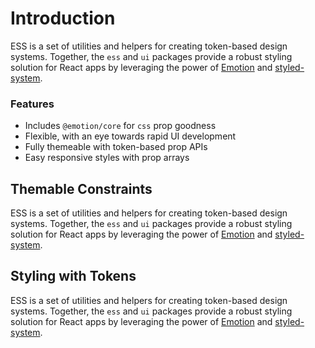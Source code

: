 # Introduction

ESS is a set of utilities and helpers for creating token-based design systems. Together, the `ess` and `ui` packages provide a robust styling solution for React apps by leveraging the power of [Emotion](https://emotion.sh/docs/introduction) and [styled-system](https://styled-system.com/).

### Features

- Includes `@emotion/core` for `css` prop goodness
- Flexible, with an eye towards rapid UI development
- Fully themeable with token-based prop APIs
- Easy responsive styles with prop arrays

## Themable Constraints

ESS is a set of utilities and helpers for creating token-based design systems. Together, the `ess` and `ui` packages provide a robust styling solution for React apps by leveraging the power of [Emotion](https://emotion.sh/docs/introduction) and [styled-system](https://styled-system.com/).

## Styling with Tokens

ESS is a set of utilities and helpers for creating token-based design systems. Together, the `ess` and `ui` packages provide a robust styling solution for React apps by leveraging the power of [Emotion](https://emotion.sh/docs/introduction) and [styled-system](https://styled-system.com/).

